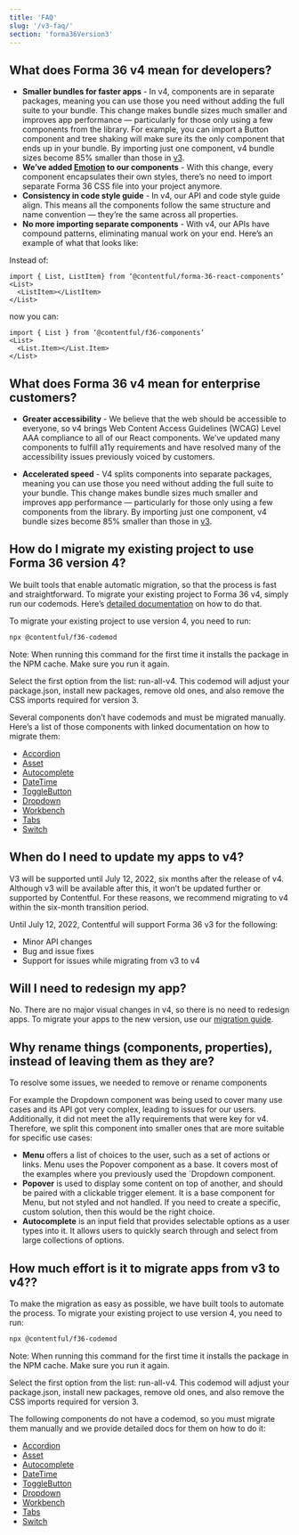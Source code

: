 ```yaml
---
title: 'FAQ'
slug: '/v3-faq/'
section: 'forma36Version3'
---
```


## What does Forma 36 v4 mean for developers?

- **Smaller bundles for faster apps** - In v4, components are in separate packages, meaning you can use those you need without adding the full suite to your bundle. This change makes bundle sizes much smaller and improves app performance — particularly for those only using a few components from the library. For example, you can import a Button component and tree shaking will make sure its the only component that ends up in your bundle. By importing just one component, v4 bundle sizes become 85% smaller than those in [v3](https://v3.f36.contentful.com/).
- **We’ve added [Emotion](https://emotion.sh/docs/introduction) to our components** - With this change, every component encapsulates their own styles, there’s no need to import separate Forma 36 CSS file into your project anymore.
- **Consistency in code style guide** - In v4, our API and code style guide align. This means all the components follow the same structure and name convention — they’re the same across all properties.
- **No more importing separate components** - With v4, our APIs have compound patterns, eliminating manual work on your end. Here’s an example of what that looks like:

Instead of:

```tsx static=true
import { List, ListItem} from ‘@contentful/forma-36-react-components’
<List>
  <ListItem></ListItem>
</List>
```

now you can:

```tsx static=true
import { List } from ‘@contentful/f36-components’
<List>
  <List.Item></List.Item>
</List>
```

## What does Forma 36 v4 mean for enterprise customers?

- **Greater accessibility** - We believe that the web should be accessible to everyone, so v4 brings Web Content Access Guidelines (WCAG) Level AAA compliance to all of our React components. We’ve updated many components to fulfill a11y requirements and have resolved many of the accessibility issues previously voiced by customers.

- **Accelerated speed** - V4 splits components into separate packages, meaning you can use those you need without adding the full suite to your bundle. This change makes bundle sizes much smaller and improves app performance — particularly for those only using a few components from the library. By importing just one component, v4 bundle sizes become 85% smaller than those in [v3](https://v3.f36.contentful.com/).

## How do I migrate my existing project to use Forma 36 version 4?

We built tools that enable automatic migration, so that the process is fast and straightforward. To migrate your existing project to Forma 36 v4, simply run our codemods. Here’s [detailed documentation](https://github.com/contentful/forma-36/blob/forma-v4/MIGRATION.md#How-to-migrate-your-packages-to-v4) on how to do that.

To migrate your existing project to use version 4, you need to run:

```bash static=true
npx @contentful/f36-codemod
```

Note: When running this command for the first time it installs the package in the NPM cache. Make sure you run it again.

Select the first option from the list: run-all-v4. This codemod will adjust your package.json, install new packages, remove old ones, and also remove the CSS imports required for version 3.

Several components don’t have codemods and must be migrated manually. Here’s a list of those components with linked documentation on how to migrate them:

- [Accordion](https://github.com/contentful/forma-36/blob/forma-v4/MIGRATION.md#accordion)
- [Asset](https://github.com/contentful/forma-36/blob/forma-v4/MIGRATION.md#asset)
- [Autocomplete](https://f36.contentful.com/components/autocomplete)
- [DateTime](https://github.com/contentful/forma-36/blob/forma-v4/MIGRATION.md#datetime)
- [ToggleButton](https://github.com/contentful/forma-36/blob/forma-v4/MIGRATION.md#togglebutton)
- [Dropdown](https://github.com/contentful/forma-36/blob/forma-v4/MIGRATION.md#dropdown)
- [Workbench](https://github.com/contentful/forma-36/blob/forma-v4/MIGRATION.md#workbench)
- [Tabs](https://github.com/contentful/forma-36/blob/forma-v4/MIGRATION.md#tabs)
- [Switch](https://github.com/contentful/forma-36/blob/forma-v4/MIGRATION.md#switch)

## When do I need to update my apps to v4?

V3 will be supported until July 12, 2022, six months after the release of v4. Although v3 will be available after this, it won’t be updated further or supported by Contentful. For these reasons, we recommend migrating to v4 within the six-month transition period.

Until July 12, 2022, Contentful will support Forma 36 v3 for the following:

- Minor API changes
- Bug and issue fixes
- Support for issues while migrating from v3 to v4

## Will I need to redesign my app?

No. There are no major visual changes in v4, so there is no need to redesign apps. To migrate your apps to the new version, use our [migration guide](/migration-v3-to-v4).

## Why rename things (components, properties), instead of leaving them as they are?

To resolve some issues, we needed to remove or rename components

For example the Dropdown component was being used to cover many use cases and its API got very complex, leading to issues for our users. Additionally, it did not meet the a11y requirements that were key for v4. Therefore, we split this component into smaller ones that are more suitable for specific use cases:

- **Menu** offers a list of choices to the user, such as a set of actions or links. Menu uses the Popover component as a base. It covers most of the examples where you previously used the `Dropdown component.
- **Popover** is used to display some content on top of another, and should be paired with a clickable trigger element. It is a base component for Menu, but not styled and not handled. If you need to create a specific, custom solution, then this would be the right choice.
- **Autocomplete** is an input field that provides selectable options as a user types into it. It allows users to quickly search through and select from large collections of options.

## How much effort is it to migrate apps from v3 to v4??

To make the migration as easy as possible, we have built tools to automate the process.
To migrate your existing project to use version 4, you need to run:

```bash static=true
npx @contentful/f36-codemod
```

Note: When running this command for the first time it installs the package in the NPM cache. Make sure you run it again.

Select the first option from the list: run-all-v4. This codemod will adjust your package.json, install new packages, remove old ones, and also remove the CSS imports required for version 3.

The following components do not have a codemod, so you must migrate them manually and we provide detailed docs for them on how to do it:

- [Accordion](https://github.com/contentful/forma-36/blob/forma-v4/MIGRATION.md#accordion)
- [Asset](https://github.com/contentful/forma-36/blob/forma-v4/MIGRATION.md#asset)
- [Autocomplete](https://f36.contentful.com/components/autocomplete)
- [DateTime](https://github.com/contentful/forma-36/blob/forma-v4/MIGRATION.md#datetime)
- [ToggleButton](https://github.com/contentful/forma-36/blob/forma-v4/MIGRATION.md#togglebutton)
- [Dropdown](https://github.com/contentful/forma-36/blob/forma-v4/MIGRATION.md#dropdown)
- [Workbench](https://github.com/contentful/forma-36/blob/forma-v4/MIGRATION.md#workbench)
- [Tabs](https://github.com/contentful/forma-36/blob/forma-v4/MIGRATION.md#tabs)
- [Switch](https://github.com/contentful/forma-36/blob/forma-v4/MIGRATION.md#switch)
